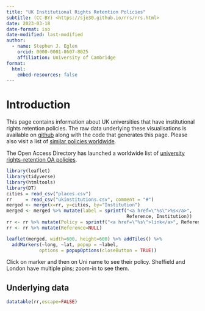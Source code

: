 ```yaml
---
title: "UK Institutional Rights Retention Policies"
subtitle: (CC-BY) <https://sje30.github.io/rrs/rrs.html>
date: 2023-03-18
date-format: iso
date-modified: last-modified
author:
  - name: Stephen J. Eglen
    orcid: 0000-0001-8607-8025
    affiliation: University of Cambridge
format:
  html:
    embed-resources: false
---
```



# Introduction

This page contains information about UK universities that have
institutional rights retention policies.  The raw data underlying
these visualisations is available on
[github](https://github.com/sje30/rrs/blob/main/ukinstitutions.csv)
along with the code that generates this page.  Please also visit a
list of [similar policies worldwide](https://cyber.harvard.edu/hoap/Additional_resources#Policies_of_the_kind_recommended_in_the_guide).


The Open Access Directory has launched a worldwide list of [university
rights-retention OA policies](https://oad.simmons.edu/oadwiki/University_rights-retention_OA_policies).

```r
library(leaflet)
library(tidyverse)
library(htmltools)
library(DT)
cities = read_csv("places.csv")
rr     = read_csv("ukinstitutions.csv", comment = "#")
merged <- merge(x=rr, y=cities, by="Institution")
merged <- merged %>% mutate(label = sprintf("<a href=\"%s\">%s</a>",
                                            Reference, Institution))
rr <- rr %>% mutate(Policy = sprintf("<a href=\"%s\">link</a>", Reference))
rr <- rr %>% mutate(Reference=NULL)
```

```r
leaflet(merged, width=600, height=600) %>% addTiles() %>%
  addMarkers(~long, ~lat, popup = ~label,
            options = popupOptions(closeButton = TRUE))
```

Click on marker and then on Uni name to see their policy.
Sheffield and London have multiple pins; zoom-in to see them.


## Underlying data

```r
datatable(rr,escape=FALSE)
```

